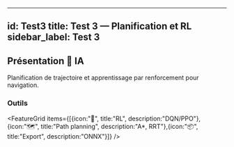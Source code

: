 
---
id: Test3
title: Test 3 — Planification et RL
sidebar_label: Test 3
---

## Présentation <span className="badge-sticker badge-it">🧠 IA</span>

<InfoCard type="info" title="Aperçu du test" icon="🧭">
Planification de trajectoire et apprentissage par renforcement pour navigation.
</InfoCard>

### Outils
<Table headers={["Librairie", "Version", "Usage"]}
  data={[["Stable-Baselines3", "2.x", "RL"],["Gymnasium", "0.29", "Environnements"],["PyTorch", "2.x", "Réseaux"]]}
/>

<FeatureGrid items={[{icon:"🧠", title:"RL", description:"DQN/PPO"},{icon:"🗺️", title:"Path planning", description:"A*, RRT"},{icon:"📦", title:"Export", description:"ONNX"}]} />


